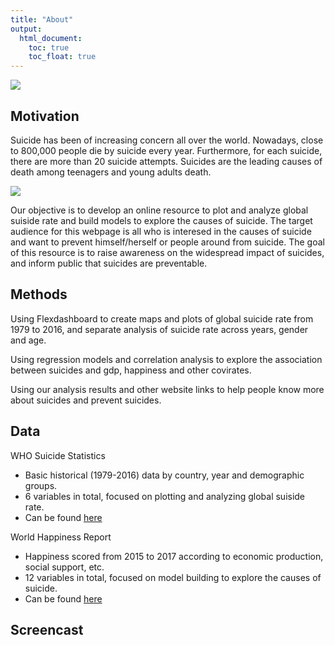 ```yaml
---
title: "About"
output: 
  html_document:
    toc: true
    toc_float: true
---
```


![](./image/do-not-give-up.jpg)

## Motivation

Suicide has been of increasing concern all over the world. Nowadays, close to 800,000 people die by suicide every year. Furthermore, for each suicide, there are more than 20 suicide attempts. Suicides are the leading causes of death among teenagers and young adults death.

![](./image/top-three-causes.png)

Our objective is to develop an online resource to plot and analyze global suiside rate and build models to explore the causes of suicide. The target audience for this webpage is all who is interesed in the causes of suicide and want to prevent himself/herself or people around from suicide. The goal of this resource is to raise awareness on the widespread impact of suicides, and inform public that suicides are preventable.

## Methods

Using Flexdashboard to create maps and plots of global suicide rate from 1979 to 2016, and separate analysis of suicide rate across years, gender and age.

Using regression models and correlation analysis to explore the association between suicides and gdp, happiness and other covirates.

Using our analysis results and other website links to help people know more about suicides and prevent suicides.

## Data

WHO Suicide Statistics
<ul>
<li>Basic historical (1979-2016) data by country, year and demographic groups.</li>

<li>6 variables in total, focused on plotting and analyzing global suiside rate.</li>

<li>Can be found [here](https://www.kaggle.com/szamil/who-suicide-statistics)</li>
</ul>


World Happiness Report
<ul>
<li>Happiness scored from 2015 to 2017 according to economic production, social support, etc.</li>
<li>12 variables in total, focused on model building to explore the causes of suicide.</li>
<li>Can be found [here](https://www.kaggle.com/unsdsn/world-happiness)</li>
</ul>
## Screencast
